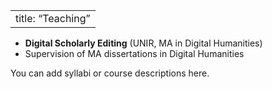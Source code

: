 
---
title: "Teaching"
---

- **Digital Scholarly Editing** (UNIR, MA in Digital Humanities)  
- Supervision of MA dissertations in Digital Humanities

You can add syllabi or course descriptions here.
